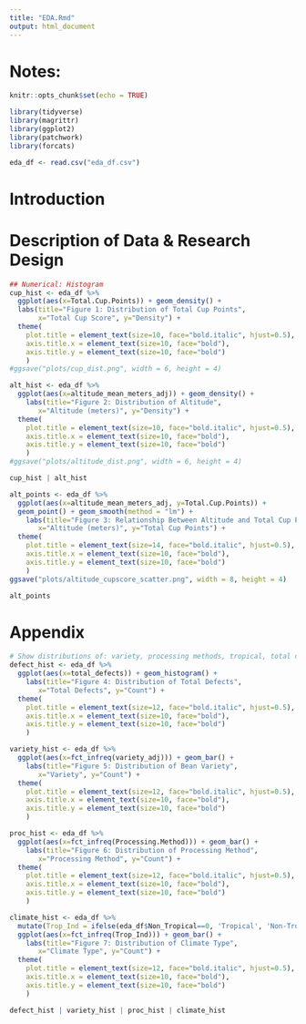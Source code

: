 ```yaml
---
title: "EDA.Rmd"
output: html_document
---
```



# Notes:

```r
knitr::opts_chunk$set(echo = TRUE)
```

```r
library(tidyverse)
library(magrittr)
library(ggplot2)
library(patchwork)
library(forcats)

eda_df <- read.csv("eda_df.csv")
```

# Introduction

# Description of Data & Research Design

```r
## Numerical: Histogram
cup_hist <- eda_df %>% 
  ggplot(aes(x=Total.Cup.Points)) + geom_density() +
  labs(title="Figure 1: Distribution of Total Cup Points",
       x="Total Cup Score", y="Density") + 
  theme(
    plot.title = element_text(size=10, face="bold.italic", hjust=0.5),
    axis.title.x = element_text(size=10, face="bold"),
    axis.title.y = element_text(size=10, face="bold")
    )
#ggsave("plots/cup_dist.png", width = 6, height = 4)

alt_hist <- eda_df %>% 
  ggplot(aes(x=altitude_mean_meters_adj)) + geom_density() +
    labs(title="Figure 2: Distribution of Altitude",
       x="Altitude (meters)", y="Density") + 
  theme(
    plot.title = element_text(size=10, face="bold.italic", hjust=0.5),
    axis.title.x = element_text(size=10, face="bold"),
    axis.title.y = element_text(size=10, face="bold")
    )
#ggsave("plots/altitude_dist.png", width = 6, height = 4)

cup_hist | alt_hist
```

```r
alt_points <- eda_df %>%
  ggplot(aes(x=altitude_mean_meters_adj, y=Total.Cup.Points)) + 
  geom_point() + geom_smooth(method = "lm") +
    labs(title="Figure 3: Relationship Between Altitude and Total Cup Points",
       x="Altitude (meters)", y="Total Cup Points") + 
  theme(
    plot.title = element_text(size=14, face="bold.italic", hjust=0.5),
    axis.title.x = element_text(size=10, face="bold"),
    axis.title.y = element_text(size=10, face="bold")
    )
ggsave("plots/altitude_cupscore_scatter.png", width = 8, height = 4)

alt_points
```

# Appendix
```r
# Show distributions of: variety, processing methods, tropical, total defects
defect_hist <- eda_df %>% 
  ggplot(aes(x=total_defects)) + geom_histogram() +
    labs(title="Figure 4: Distribution of Total Defects",
       x="Total Defects", y="Count") + 
  theme(
    plot.title = element_text(size=12, face="bold.italic", hjust=0.5),
    axis.title.x = element_text(size=10, face="bold"),
    axis.title.y = element_text(size=10, face="bold")
    )

variety_hist <- eda_df %>% 
  ggplot(aes(x=fct_infreq(variety_adj))) + geom_bar() +
    labs(title="Figure 5: Distribution of Bean Variety",
       x="Variety", y="Count") + 
  theme(
    plot.title = element_text(size=12, face="bold.italic", hjust=0.5),
    axis.title.x = element_text(size=10, face="bold"),
    axis.title.y = element_text(size=10, face="bold")
    )

proc_hist <- eda_df %>% 
  ggplot(aes(x=fct_infreq(Processing.Method))) + geom_bar() +
    labs(title="Figure 6: Distribution of Processing Method",
       x="Processing Method", y="Count") + 
  theme(
    plot.title = element_text(size=12, face="bold.italic", hjust=0.5),
    axis.title.x = element_text(size=10, face="bold"),
    axis.title.y = element_text(size=10, face="bold")
    )

climate_hist <- eda_df %>%
  mutate(Trop_Ind = ifelse(eda_df$Non_Tropical==0, 'Tropical', 'Non-Tropical')) %>%
  ggplot(aes(x=fct_infreq(Trop_Ind))) + geom_bar() +
    labs(title="Figure 7: Distribution of Climate Type",
       x="Climate Type", y="Count") + 
  theme(
    plot.title = element_text(size=12, face="bold.italic", hjust=0.5),
    axis.title.x = element_text(size=10, face="bold"),
    axis.title.y = element_text(size=10, face="bold")
    )

defect_hist | variety_hist | proc_hist | climate_hist
```





